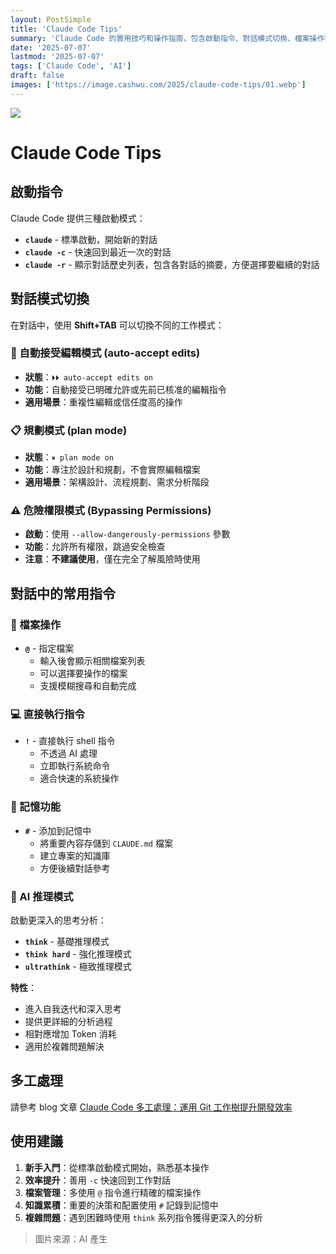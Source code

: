 ```yaml
---
layout: PostSimple
title: 'Claude Code Tips'
summary: 'Claude Code 的實用技巧和操作指南，包含啟動指令、對話模式切換、檔案操作等常用功能'
date: '2025-07-07'
lastmod: '2025-07-07'
tags: ['Claude Code', 'AI']
draft: false
images: ['https://image.cashwu.com/2025/claude-code-tips/01.webp']
---
```


![](https://image.cashwu.com/2025/claude-code-tips/01.webp)

# Claude Code Tips

## 啟動指令

Claude Code 提供三種啟動模式：

- **`claude`** - 標準啟動，開始新的對話
- **`claude -c`** - 快速回到最近一次的對話
- **`claude -r`** - 顯示對話歷史列表，包含各對話的摘要，方便選擇要繼續的對話

## 對話模式切換

在對話中，使用 **Shift+TAB** 可以切換不同的工作模式：

### 🤖 自動接受編輯模式 (auto-accept edits)

- **狀態**：`⏵⏵ auto-accept edits on`
- **功能**：自動接受已明確允許或先前已核准的編輯指令
- **適用場景**：重複性編輯或信任度高的操作

### 📋 規劃模式 (plan mode)

- **狀態**：`⏸ plan mode on`
- **功能**：專注於設計和規劃，不會實際編輯檔案
- **適用場景**：架構設計、流程規劃、需求分析階段

### ⚠️ 危險權限模式 (Bypassing Permissions)

- **啟動**：使用 `--allow-dangerously-permissions` 參數
- **功能**：允許所有權限，跳過安全檢查
- **注意**：**不建議使用**，僅在完全了解風險時使用

## 對話中的常用指令

### 📁 檔案操作

- **`@`** - 指定檔案
  - 輸入後會顯示相關檔案列表
  - 可以選擇要操作的檔案
  - 支援模糊搜尋和自動完成

### 💻 直接執行指令

- **`!`** - 直接執行 shell 指令
  - 不透過 AI 處理
  - 立即執行系統命令
  - 適合快速的系統操作

### 📝 記憶功能

- **`#`** - 添加到記憶中
  - 將重要內容存儲到 `CLAUDE.md` 檔案
  - 建立專案的知識庫
  - 方便後續對話參考

### 🧠 AI 推理模式

啟動更深入的思考分析：

- **`think`** - 基礎推理模式
- **`think hard`** - 強化推理模式
- **`ultrathink`** - 極致推理模式

**特性**：

- 進入自我迭代和深入思考
- 提供更詳細的分析過程
- 相對應增加 Token 消耗
- 適用於複雜問題解決

## 多工處理

請參考 blog 文章 [Claude Code 多工處理：運用 Git 工作樹提升開發效率](https://blog.cashwu.com/blog/2025/claude-code-multitasking-made-easy)

## 使用建議

1. **新手入門**：從標準啟動模式開始，熟悉基本操作
2. **效率提升**：善用 `-c` 快速回到工作對話
3. **檔案管理**：多使用 `@` 指令進行精確的檔案操作
4. **知識累積**：重要的決策和配置使用 `#` 記錄到記憶中
5. **複雜問題**：遇到困難時使用 `think` 系列指令獲得更深入的分析

> 圖片來源：AI 產生
